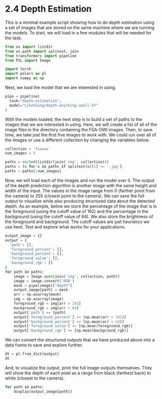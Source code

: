 # 2.4 Depth Estimation {.unnumbered}

This is a minimal example script showing how to do depth estimation
using a set of images that are stored on the same machine where we
are running the models. To start, we will load in a few modules that
will be needed for the task. 

```python
from os import listdir
from os.path import splitext, join
from transformers import pipeline
from PIL import Image

import torch
import polars as pl
import numpy as np
```

Next, we load the model that we are interested in using. 

```python
pipe = pipeline(
  task="depth-estimation",
  model="LiheYoung/depth-anything-small-hf"
)
```

With the models loaded, the next step is to build a set of
paths to the images that we are interested in using. Here,
we will create a list of all of the image files in the
directory containing the FSA-OWI images. Then, to save time,
we take just the first five images to work with. We could
run over all of the images or use a different collection by
changing the variables below.

```python
collection = 'fsaowi'
num_images = 5

paths = sorted(listdir(join('img', collection)))
paths = [x for x in paths if splitext(x)[1] == '.jpg']
paths = paths[:num_images]
```

Now, we will load each of the images and run the model over
it. The output of the depth prediction algorithm is another
image with the same height and width of the input. The values
in the image range from 0 (farther point from the camera) to
255 (closest point to the camera). We can save the full output
to visualize while also producing structured data about the
detected depth. As an example, below we store the percentage
of the image that is in the foreground (using the cutoff value
of 192) and the percentage in the background (using the cutoff
value of 64). We also store the brightness of the foreground
and background. The cutoff values are just heuristics we 
use here. Test and explore what works for your applications.

```python
output_image = {}
output = {
  'path': [],
  'foreground_percent': [],
  'background_percent': [],
  'foreground_value': [],
  'background_rgb': []
}
for path in paths:
    image = Image.open(join('img', collection, path))
    image = image.convert('RGB')
    mask = pipe(image)["depth"]
    output_image[path] = mask
    arr = np.asarray(mask)
    img = np.asarray(image)
    foreground_rgb = img[arr > 192]
    background_rgb = img[arr < 64]
    output['path'] += [path]
    output['foreground_percent'] += [np.mean(arr > 192)]
    output['background_percent'] += [np.mean(arr < 64)]
    output['foreground_value'] += [np.mean(foreground_rgb)]
    output['background_rgb'] += [np.mean(background_rgb)]
```

We can convert the structured outputs that we have produced
above into a data frame to save and explore further.

```python
dt = pl.from_dict(output)
dt
```

And, to visualize the output, print the full image outputs
themselves. They will show the depth of each pixel as a range
from black (farthest back) to white (closest to the camera).

```python
for path in paths:
    display(output_image[path])
```



